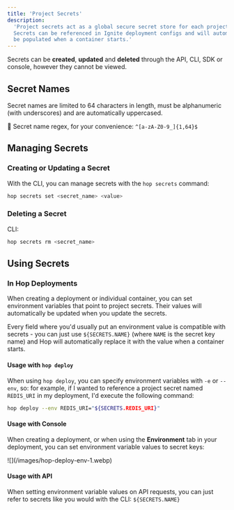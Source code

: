 ```yaml
---
title: 'Project Secrets'
description:
  'Project secrets act as a global secure secret store for each project on Hop.
  Secrets can be referenced in Ignite deployment configs and will automatically
  be populated when a container starts.'
---
```


Secrets can be **created**, **updated** and **deleted** through the API, CLI,
SDK or console, however they cannot be viewed.

## Secret Names

Secret names are limited to 64 characters in length, must be alphanumeric (with
underscores) and are automatically uppercased.

📝 Secret name regex, for your convenience: `^[a-zA-Z0-9_]{1,64}$`

## Managing Secrets

### Creating or Updating a Secret

With the CLI, you can manage secrets with the `hop secrets` command:

```bash
hop secrets set <secret_name> <value>
```

### Deleting a Secret

CLI:

```bash
hop secrets rm <secret_name>
```

## Using Secrets

### In Hop Deployments

When creating a deployment or individual container, you can set environment
variables that point to project secrets. Their values will automatically be
updated when you update the secrets.

Every field where you'd usually put an environment value is compatible with
secrets - you can just use `${SECRETS.NAME}` (where `NAME` is the secret key
name) and Hop will automatically replace it with the value when a container
starts.

#### Usage with `hop deploy`

When using `hop deploy`, you can specify environment variables with `-e` or
`--env`, so: for example, if I wanted to reference a project secret named
`REDIS_URI` in my deployment, I'd execute the following command:

```bash
hop deploy --env REDIS_URI="${SECRETS.REDIS_URI}"
```

#### Usage with Console

When creating a deployment, or when using the **Environment** tab in your
deployment, you can set environment variable values to secret keys:

<Frame>![](/images/hop-deploy-env-1.webp)</Frame>

#### Usage with API

When setting environment variable values on API requests, you can just refer to
secrets like you would with the CLI: `${SECRETS.NAME}`
